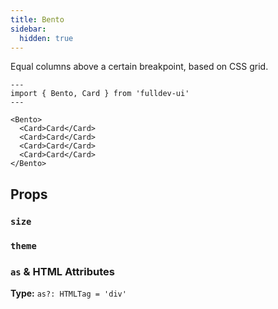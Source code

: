 ```yaml
---
title: Bento
sidebar:
  hidden: true
---
```



Equal columns above a certain breakpoint, based on CSS grid.

```astro live
---
import { Bento, Card } from 'fulldev-ui'
---

<Bento>
  <Card>Card</Card>
  <Card>Card</Card>
  <Card>Card</Card>
  <Card>Card</Card>
</Bento>
```

## Props

### `size`

<SizeProp />

### `theme`

<ThemeProp />

### `as` & HTML Attributes

**Type:** `as?: HTMLTag = 'div'`

<AsProp />

